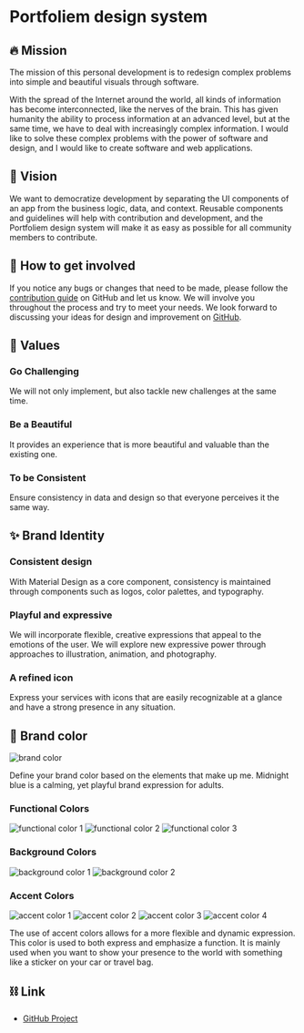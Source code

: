 
<style>{`
  .image-item {
    padding: 20px 30px 20px 0px;
  }
`}</style>
<Meta title="Introduction" />

# Portfoliem design system

## 🔥 Mission

The mission of this personal development is to redesign complex problems into simple and beautiful visuals through software.

With the spread of the Internet around the world, all kinds of information has become interconnected, like the nerves of the brain. This has given humanity the ability to process information at an advanced level, but at the same time, we have to deal with increasingly complex information. I would like to solve these complex problems with the power of software and design, and I would like to create software and web applications.

## 👀 Vision

We want to democratize development by separating the UI components of an app from the business logic, data, and context. Reusable components and guidelines will help with contribution and development, and the Portfoliem design system will make it as easy as possible for all community members to contribute.

## 👏 How to get involved

If you notice any bugs or changes that need to be made, please follow the [contribution guide](https://github.com/chidoriashi1990/portfoliem-storybook/blob/master/CONTRIBUTING.md) on GitHub and let us know. We will involve you throughout the process and try to meet your needs.
We look forward to discussing your ideas for design and improvement on [GitHub](https://github.com/chidoriashi1990/portfoliem-storybook).

## 💎 Values

### Go Challenging

We will not only implement, but also tackle new challenges at the same time.

### Be a Beautiful

It provides an experience that is more beautiful and valuable than the existing one.

### To be Consistent

Ensure consistency in data and design so that everyone perceives it the same way.

## ✨ Brand Identity

### Consistent design

With Material Design as a core component, consistency is maintained through components such as logos, color palettes, and typography.

### Playful and expressive

We will incorporate flexible, creative expressions that appeal to the emotions of the user. We will explore new expressive power through approaches to illustration, animation, and photography.

### A refined icon

Express your services with icons that are easily recognizable at a glance and have a strong presence in any situation.

## 🎨 Brand color

<img className="image-item" src={BrandColor} alt="brand color" />

Define your brand color based on the elements that make up me. Midnight blue is a calming, yet playful brand expression for adults.

### Functional Colors

<img className="image-item" src={FunctionalColor1} alt="functional color 1" />
<img className="image-item" src={FunctionalColor2} alt="functional color 2" />
<img className="image-item" src={FunctionalColor3} alt="functional color 3" />

### Background Colors

<img className="image-item" src={BackgroundColor1} alt="background color 1" />
<img className="image-item" src={BackgroundColor2} alt="background color 2" />

### Accent Colors

<img className="image-item" src={AccentColor1} alt="accent color 1" />
<img className="image-item" src={AccentColor2} alt="accent color 2" />
<img className="image-item" src={AccentColor3} alt="accent color 3" />
<img className="image-item" src={AccentColor4} alt="accent color 4" />

The use of accent colors allows for a more flexible and dynamic expression. This color is used to both express and emphasize a function. It is mainly used when you want to show your presence to the world with something like a sticker on your car or travel bag.

## ⛓ Link

- [GitHub Project](https://github.com/chidoriashi1990/portfoliem-storybook)
